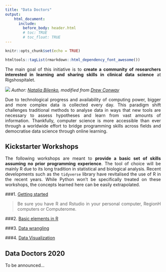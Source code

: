 ```yaml
---
title: "Data Doctors"
output: 
    html_document:
      include:
        before_body: header.html
        # toc: TRUE
        # toc_float: TRUE
---
```


```r
knitr::opts_chunk$set(echo = TRUE)

htmltools::tagList(rmarkdown::html_dependency_font_awesome())

```
<style>
body {
text-align: justify}
</style>

The main goal of this initiative is to **create a community of researchers interested in learning and sharing skills in clinical data science** at Rigshospitalet.

![](./img/DS_venn_short.png#smaller)
*Author: [Natalia Bilenko](http://berkeleysciencereview.com/how-to-become-a-data-scientist-before-you-graduate/), modified from [Drew Conway](http://drewconway.com/zia/2013/3/26/the-data-science-venn-diagram)*

Due to technological progress and availability of computing power, bigger and more complex data is collected every day. This paradigm shift challenges traditional methods to analyse data in ways that new tools are necessary to assess hypotheses and learn from vast amounts of information. Thankfully, computer science is more accessible than ever through a worldwide effort to bridge programming skills across fields and democratise data science through online learning.

## Kickstarter Workshops

The following workshops are meant to **provide a basic set of skills assuming no prior programming experience**. The tool of choice will be mainly R due to its long tradition in statistical and biological analysis. Recent developments such as the `tidyverse` library have revitalised the use of R in the recent years. While Python won't be specifically treated on these workshops, the concepts learned here can be easily extrapolated.

###1. [Getting started](workshops/1_getting_started/t_getting_started.html)

> Be sure you have R and Rstudio in your personal computer, RegionH computers or Computerome.

###2. [Basic elements in R](workshops/2_r_basics/t_r_basics.html)

###3. [Data wrangling](workshops/3_data_wrangling/t_data_wrangling.html)

###4. [Data Visualization](workshops/4_data_visualization/t_data_visualization.html)


## Data Doctors 2020

To be announced...
